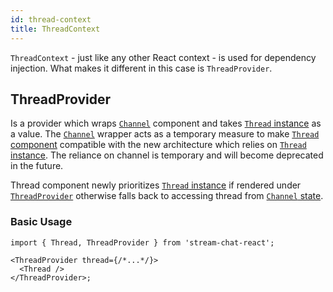 ```yaml
---
id: thread-context
title: ThreadContext
---
```


`ThreadContext` - just like any other React context - is used for dependency injection. What makes it different in this case is `ThreadProvider`.

## ThreadProvider

Is a provider which wraps [`Channel`](../core-components/channel.mdx) component and takes [`Thread` instance]() as a value. The [`Channel`](../core-components/channel.mdx) wrapper acts as a temporary measure to make [`Thread` component](../core-components/thread.mdx) compatible with the new architecture which relies on [`Thread` instance](). The reliance on channel is temporary and will become deprecated in the future.

Thread component newly prioritizes [`Thread` instance]() if rendered under [`ThreadProvider`](../contexts/thread-context.mdx#threadprovider) otherwise falls back to accessing thread from [`Channel` state](../contexts/channel-state-context.mdx).

### Basic Usage

```tsx
import { Thread, ThreadProvider } from 'stream-chat-react';

<ThreadProvider thread={/*...*/}>
  <Thread />
</ThreadProvider>;
```

